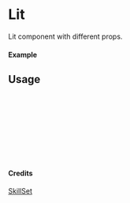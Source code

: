
<Meta of={Lit} title="SkillSet/Lit" />

# Lit

Lit component with different props.

#### Example

<Canvas of={Lit.Primary} />

## Usage

```ts
import { Lit } from "yadl-ui";

const Example = () => {
  return (
      <Lit />
  );
};

export default Example;
```

#### Credits
[SkillSet](https://skillicons.dev)
